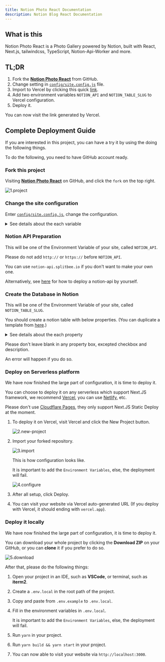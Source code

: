 ```yaml
---
title: Notion Photo React Documentation
description: Notion Blog React Documentation
---
```



## What is this

Notion Photo React is a Photo Gallery powered by Notion, built with React, Next.js, tailwindcss, TypeScript, Notion-Api-Worker and more.

## TL;DR

1. Fork the [**Notion Photo React**](https://github.com/okisdev/Notion-Photo-React) from GitHub.
2. Change setting in [`config/site.config.js`](https://github.com/okisdev/Notion-Photo-React/blob/main/config/site.config.js) file.
3. Import to Vercel by clicking this quick [link](https://vercel.com/new/git/external?repository-url=https%3A%2F%2Fgithub.com%2FHarry-Yep%2FNotion-Photo-React).
4. Add two environment variables `NOTION_API` and `NOTION_TABLE_SLUG` to Vercel configuration.
5. Deploy it.

You can now visit the link generated by Vercel.

## Complete Deployment Guide

If you are interested in this project, you can have a try it by using the doing the following things.

<Callout type="info">

To do the following, you need to have GitHub account ready.

</Callout>

### Fork this project

Visiting [**Notion Photo React**](https://github.com/okisdev/Notion-Photo-React) on GitHub, and click the `fork` on the top right.

![1.project](/docs/notion-photo-react/intro/1.project.png)

### Change the site configuration

Enter [`config/site.config.js`](https://github.com/okisdev/Notion-Photo-React/blob/main/config/site.config.js), change the configuration.

<details>
  <summary>See details about the each variable</summary>

```js
// Before you make changes to this document, please read https://docs.okis.dev/docs/notion-photo-react#change-the-site-configuration

module.exports = {
    global: {
        site: {
            name: 'Notion Photo React Example',
            description: 'Photo Gallery built with Notion, React.JS, Next.JS, tailwindcss, TypeScript, notion-api-worker and more.',
            url: 'https://npr.okis.dev/',
            author: 'Harry Yep',
            banner_img: `https://cdn.harrly.com/project/GitHub/Notion-Photo-React/img/Notion-Photo-React.Banner.png`,
            nav: [
                {
                    name: 'Home',
                    url: '/',
                    external: false,
                    position: 'left',
                },
                {
                    name: 'GitHub',
                    url: 'https://github.com/okisdev',
                    external: true,
                    position: 'right',
                },
            ],
            language: [
                { name: '🇬🇧 English', code: 'en-GB' },
                { name: '🇨🇳 简体中文', code: 'zh-CN' },
                { name: '🇭🇰 繁體中文', code: 'zh-HK' },
            ],
            font: '',
        },
        content: {
            header: {
                description: `A Photo Gallery built with <a href='https://notion.so/' class='transition duration-500 underline hover:bg-yellow-500 dark:hover:bg-yellow-600' target='_blank' rel='noopener noreferrer'>Notion</a>, <a href='https://nextjs.org/' class='transition duration-500 underline hover:bg-yellow-500 dark:hover:bg-yellow-600' target='_blank' rel='noopener noreferrer'>Next.js</a>, <a href='https://tailwindcss.com/' class='transition duration-500 underline hover:bg-yellow-500 dark:hover:bg-yellow-600' target='_blank' rel='noopener noreferrer'>tailwindcss</a>, <a href='https://www.typescriptlang.org/' class='transition duration-500 underline hover:bg-yellow-500 dark:hover:bg-yellow-600' target='_blank' rel='noopener noreferrer'>TypeScript</a>, <a href='https://github.com/splitbee/notion-api-worker' class='transition duration-500 underline hover:bg-yellow-500 dark:hover:bg-yellow-600' target='_blank' rel='noopener noreferrer'>Notion-Api-Worker</a> and more. (Find more on <a href='https://github.com/Harry-Yep/Notion-Photo-React' class='transition duration-500 underline hover:bg-yellow-500 dark:hover:bg-yellow-600' target='_blank' rel='noopener noreferrer'>GitHub</a>)`,
            },
            license: {
                name: 'CC BY-NC-SA 4.0',
                url: 'https://creativecommons.org/licenses/by-nc-sa/4.0/',
            },
            footer: {
                copyright: 'Copyright © 2023 Harry Yep. All rights reserved.',
            },
        },
        analytics: {
            umami: {
                url: 'https://umami.harisfox.com/script.js',
                website_id: '4c785146-016d-48b8-81fe-85172c82b37d',
            },
        },
    },
};
```

</details>

### Notion API Preparation

<Callout type="info">

This will be one of the Environment Variable of your site, called `NOTION_API`.

</Callout>

<Callout type="warning">

Please do not add `http://` or `https://` before `NOTION_API`.

</Callout>

You can use `notion-api.splitbee.io` if you don't want to make your own one.

Alternatively, see [here](https://github.com/splitbee/notion-api-worker) for how to deploy a notion-api by yourself.

### Create the Database in Notion

<Callout type="info">

This will be one of the Environment Variable of your site, called `NOTION_TABLE_SLUG`.

</Callout>

You should create a notion table with below properties. (You can duplicate a template from [here](https://okisdev.notion.site/d04d7d2efc9a4e79a3c98d7d4c9e8fc9).)

<details>
  <summary>See details about the each property</summary>

```
title: Title
location: Select
published: Checkbox
date: Date
slug: Text
url: URL (Your photo image url)
```

</details>

<Callout type="warning">

Please don't leave blank in any property box, excepted checkbox and description.

An error will happen if you do so.

</Callout>

### Deploy on Serverless platform

We have now finished the large part of configuration, it is time to deploy it.

You can choose to deploy it on any serverless which support Next.JS framework, we recommend [Vercel](https://vercel.com), you can use [Netlify](https://www.netlify.com/), etc.

<Callout type="warning">

Please don't use [Cloudflare Pages](https://pages.cloudflare.com/), they only support Next.JS Static Deploy at the moment.

</Callout>

1. To deploy it on Vercel, visit Vercel and click the New Project button.

    ![2.new-project](/docs/notion-photo-react/intro/2.new-project.png)

2. Import your forked repository.

    ![3.import](/docs/notion-photo-react/intro/3.import.png)

    This is how configuration looks like.

    <Callout type="info">

    It is important to add the `Environment Variables`, else, the deployment will fail.

    </Callout>

    ![4.configure](/docs/notion-photo-react/intro/4.configure.png)

3. After all setup, click Deploy.

4. You can visit your website via Vercel auto-generated URL (If you deploy with Vercel, it should ending with `vercel.app`).

### Deploy it locally

We have now finished the large part of configuration, it is time to deploy it.

You can download your whole project by clicking the **Download ZIP** on your GitHub, or you can **clone** it if you prefer to do so.

![5.download](/docs/notion-photo-react/intro/5.download.png)

After that, please do the following things:

1. Open your project in an IDE, such as **VSCode**, or terminal, such as **iterm2**.
2. Create a `.env.local` in the root path of the project.
3. Copy and paste from `.env.example` to `.env.local`.
4. Fill in the environment variables in `.env.local`.

    <Callout type="info">

    It is important to add the `Environment Variables`, else, the deployment will fail.

    </Callout>

5. Run `yarn` in your project.
6. Run `yarn build && yarn start` in your project.
7. You can now able to visit your website via `http://localhost:3000`.
